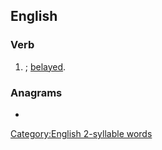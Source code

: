 ==English==

===Verb===
{{head|en|verb form}}

# {{lb|en|archaic}} {{en-past of|belay}}; [[belayed]].

===Anagrams===
* {{anagrams|en|Abdiel|Idabel|bailed|baldie|bidale|dabeli|diable|déblai}}

[[Category:English 2-syllable words]]